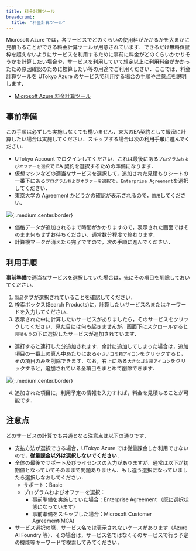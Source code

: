 ```yaml
---
title: 料金計算ツール
breadcrumb:
  title: "料金計算ツール"
---
```


Microsoft Azure では，各サービスでどのくらいの使用料がかかるかを大まかに見積もることができる料金計算ツールが用意されています．できるだけ無料保証枠を超えないようにサービスを利用するために事前に料金がどのくらいかかりそうかを計算したい場合や，サービスを利用していて想定以上に利用料金がかかったため原因確認のために検算したい等の用途でご利用ください．ここでは，料金計算ツールを UTokyo Azure のサービスで利用する場合の手順や注意点を説明します．
- [Microsoft Azure 料金計算ツール](https://azure.microsoft.com/ja-jp/pricing/calculator/)

## 事前準備

この手順は必ずしも実施しなくても構いません．東大のEA契約として厳密に計算したい場合は実施してください．スキップする場合は次の**利用手順**に進んでください．

- UTokyo Account でログインしてください．これは最後にある`プログラムおよびオファーを選択`で EA 契約を選択するための準備になります．
- 仮想マシンなどの適当なサービスを選択して，追加された見積もりシートの一番下にある`プログラムおよびオファーを選択`で，`Enterprise Agreement`を選択してください．
- 東京大学の Agreement かどうかの確認が表示されるので，`適用`してください．

![](img/01_calc1.png){:.medium.center.border}

- 価格データが追加されるまで時間がかかりますので，表示された画面ではそのまま何もせずお待ちください．通常数分程度で終わります．
- 計算機マークが消えたら完了ですので，次の手順に進んでください．

## 利用手順

**事前準備**で適当なサービスを選択していた場合は，先にその項目を削除しておいてください．

1. `製品`タブが選択されていることを確認してください．
2. 検索ボックス(Search Products)に，計算したいサービス名またはキーワードを入力してください．
3. 表示された中に計算したいサービスがありましたら，そのサービスをクリックしてください．見た目には何も起きませんが，画面下にスクロールすると`見積もり`の下に選択したサービスが追加されています．
  - 連打すると連打した分追加されます．余計に追加してしまった場合は，追加項目の一番上の真ん中あたりにある`小さいゴミ箱アイコン`をクリックすると，その項目のみを削除できます．なお，右上にある`大きなゴミ箱アイコン`をクリックすると，追加されている全項目をまとめて削除できます．

![](img/02_calc2.png){:.medium.center.border}

4. 追加された項目に，利用予定の情報を入力すれば，料金を見積もることが可能です．

## 注意点

どのサービスの計算でも共通となる注意点は以下の通りです．

- 支払方法が選択できる場合，UTokyo Azure では従量課金しか利用できないので，**従量課金以外は選択しないでください**．
- 全体の最後でサポート及びライセンスの入力がありますが．通常は以下が初期値となっていてそのままで問題ありません．もし違う選択になっていましたら選択しなおしてください．
  - サポート：Basic
  - プログラムおよびオファーを選択：
    - 事前準備を実施していた場合：Enterprise Agreement （既に選択状態になっています）
    - 事前準備をスキップした場合：Microsoft Customer Agreement(MCA)
- サービス選択の際，サービス名では表示されないケースがあります（Azure AI Foundry 等）．その場合は，サービス名ではなくそのサービスで行う予定の機能等キーワードで検索してみてください．
